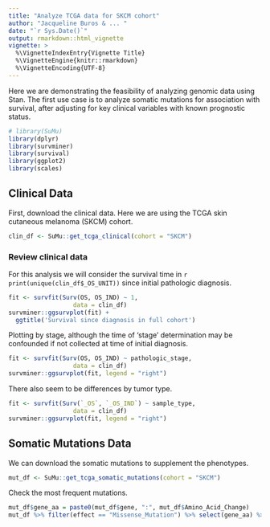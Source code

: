 ```yaml
---
title: "Analyze TCGA data for SKCM cohort"
author: "Jacqueline Buros & ... "
date: "`r Sys.Date()`"
output: rmarkdown::html_vignette
vignette: >
  %\VignetteIndexEntry{Vignette Title}
  %\VignetteEngine{knitr::rmarkdown}
  %\VignetteEncoding{UTF-8}
---
```


Here we are demonstrating the feasibility of analyzing genomic data using Stan. The first use case is to analyze somatic mutations for association with survival, after adjusting for key clinical variables with known prognostic status.

```r
# library(SuMu)
library(dplyr)
library(survminer)
library(survival)
library(ggplot2)
library(scales)
```

## Clinical Data

First, download the clinical data. Here we are using the TCGA skin cutaneous melanoma (SKCM) cohort.

```r
clin_df <- SuMu::get_tcga_clinical(cohort = "SKCM")
```

### Review clinical data 

For this analysis we will consider the survival time in `r print(unique(clin_df$_OS_UNIT))` since initial pathologic diagnosis.

```r
fit <- survfit(Surv(OS, OS_IND) ~ 1,
                  data = clin_df)
survminer::ggsurvplot(fit) + 
  ggtitle('Survival since diagnosis in full cohort')
```

Plotting by stage, although the time of 'stage' determination may be confounded if not collected at time of initial diagnosis.

```r
fit <- survfit(Surv(OS, OS_IND) ~ pathologic_stage,
                  data = clin_df)
survminer::ggsurvplot(fit, legend = "right")
```

There also seem to be differences by tumor type.

```r
fit <- survfit(Surv(`_OS`, `_OS_IND`) ~ sample_type,
                  data = clin_df)
survminer::ggsurvplot(fit, legend = "right")
```

## Somatic Mutations Data

We can download the somatic mutations to supplement the phenotypes.

```r
mut_df <- SuMu::get_tcga_somatic_mutations(cohort = "SKCM")
```

Check the most frequent mutations.

```r
mut_df$gene_aa = paste0(mut_df$gene, ":", mut_df$Amino_Acid_Change)
mut_df %>% filter(effect == "Missense_Mutation") %>% select(gene_aa) %>% table %>% sort %>% rev %>% as.data.frame %>% head(10)
```

